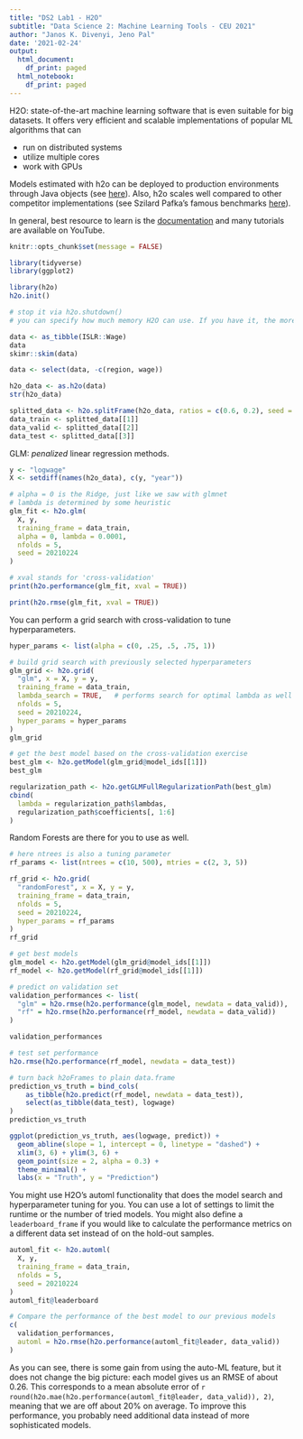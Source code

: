 ```yaml
---
title: "DS2 Lab1 - H2O"
subtitle: "Data Science 2: Machine Learning Tools - CEU 2021"
author: "Janos K. Divenyi, Jeno Pal"
date: '2021-02-24'
output:
  html_document:
    df_print: paged
  html_notebook:
    df_print: paged
---
```


H2O: state-of-the-art machine learning software that is even
suitable for big datasets.
It offers very efficient and scalable implementations of
popular ML algorithms that can

* run on distributed systems
* utilize multiple cores
* work with GPUs

Models estimated with h2o can be deployed to production environments
through Java objects (see [here](http://docs.h2o.ai/h2o/latest-stable/h2o-docs/productionizing.html)).
Also, h2o scales well compared to other competitor implementations
(see Szilard Pafka's famous benchmarks [here](https://github.com/szilard/benchm-ml)).

In general, best resource to learn is the
[documentation](http://docs.h2o.ai/h2o/latest-stable/h2o-docs/welcome.html) and many
tutorials are available on YouTube.

```r
knitr::opts_chunk$set(message = FALSE)
```

```r
library(tidyverse)
library(ggplot2)

library(h2o)
h2o.init()
```

```r
# stop it via h2o.shutdown()
# you can specify how much memory H2O can use. If you have it, the more the better: h2o.init(max_mem_size = '8g')
```

```r
data <- as_tibble(ISLR::Wage)
data
skimr::skim(data)
```

```r
data <- select(data, -c(region, wage))

h2o_data <- as.h2o(data)
str(h2o_data)
```

```r
splitted_data <- h2o.splitFrame(h2o_data, ratios = c(0.6, 0.2), seed = 20210224)
data_train <- splitted_data[[1]]
data_valid <- splitted_data[[2]]
data_test <- splitted_data[[3]]
```

GLM: *penalized* linear regression methods.
```r
y <- "logwage"
X <- setdiff(names(h2o_data), c(y, "year"))

# alpha = 0 is the Ridge, just like we saw with glmnet
# lambda is determined by some heuristic
glm_fit <- h2o.glm(
  X, y,
  training_frame = data_train,
  alpha = 0, lambda = 0.0001,
  nfolds = 5,
  seed = 20210224
)

# xval stands for 'cross-validation'
print(h2o.performance(glm_fit, xval = TRUE))
```

```r
print(h2o.rmse(glm_fit, xval = TRUE))
```

You can perform a grid search with cross-validation to tune hyperparameters.
```r
hyper_params <- list(alpha = c(0, .25, .5, .75, 1))

# build grid search with previously selected hyperparameters
glm_grid <- h2o.grid(
  "glm", x = X, y = y,
  training_frame = data_train,
  lambda_search = TRUE,   # performs search for optimal lambda as well
  nfolds = 5,
  seed = 20210224,
  hyper_params = hyper_params
)
glm_grid
```

```r
# get the best model based on the cross-validation exercise
best_glm <- h2o.getModel(glm_grid@model_ids[[1]])
best_glm
```

```r
regularization_path <- h2o.getGLMFullRegularizationPath(best_glm)
cbind(
  lambda = regularization_path$lambdas,
  regularization_path$coefficients[, 1:6]
)
```

Random Forests are there for you to use as well.
```r
# here ntrees is also a tuning parameter
rf_params <- list(ntrees = c(10, 500), mtries = c(2, 3, 5))

rf_grid <- h2o.grid(
  "randomForest", x = X, y = y,
  training_frame = data_train,
  nfolds = 5,
  seed = 20210224,
  hyper_params = rf_params
)
rf_grid
```


```r
# get best models
glm_model <- h2o.getModel(glm_grid@model_ids[[1]])
rf_model <- h2o.getModel(rf_grid@model_ids[[1]])

# predict on validation set
validation_performances <- list(
  "glm" = h2o.rmse(h2o.performance(glm_model, newdata = data_valid)),
  "rf" = h2o.rmse(h2o.performance(rf_model, newdata = data_valid))
)

validation_performances
```

```r
# test set performance
h2o.rmse(h2o.performance(rf_model, newdata = data_test))
```

```r
# turn back h2oFrames to plain data.frame
prediction_vs_truth = bind_cols(
    as_tibble(h2o.predict(rf_model, newdata = data_test)),
    select(as_tibble(data_test), logwage)
)
prediction_vs_truth

ggplot(prediction_vs_truth, aes(logwage, predict)) +
  geom_abline(slope = 1, intercept = 0, linetype = "dashed") +
  xlim(3, 6) + ylim(3, 6) +
  geom_point(size = 2, alpha = 0.3) +
  theme_minimal() +
  labs(x = "Truth", y = "Prediction")
```

You might use H2O's automl functionality that does the model search and hyperparameter tuning for you.
You can use a lot of settings to limit the runtime or the number of tried models.
You might also define a `leaderboard_frame` if you would like to calculate the performance metrics on a different data set instead of on the hold-out samples.

```r
automl_fit <- h2o.automl(
  X, y,
  training_frame = data_train,
  nfolds = 5,
  seed = 20210224
)
automl_fit@leaderboard
```

```r
# Compare the performance of the best model to our previous models
c(
  validation_performances,
  automl = h2o.rmse(h2o.performance(automl_fit@leader, data_valid))
)
```

As you can see, there is some gain from using the auto-ML feature, but it does not change the big picture:
each model gives us an RMSE of about 0.26. This corresponds to a mean absolute error of `r round(h2o.mae(h2o.performance(automl_fit@leader, data_valid)), 2)`, meaning that we are off about 20% on average. To improve this performance, you probably need additional data instead of more sophisticated models.
